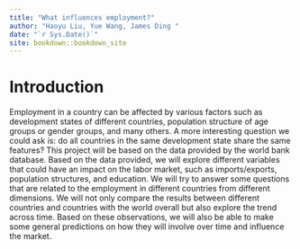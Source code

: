 ```yaml
--- 
title: "What influences employment?"
author: "Haoyu Liu, Yue Wang, James Ding "
date: "`r Sys.Date()`"
site: bookdown::bookdown_site
---
```


# Introduction
Employment in a country can be affected by various factors such as development states of different countries, population structure of age groups or gender groups, and many others. A more interesting question we could ask is: do all countries in the same development state share the same features? This project will be based on the data provided by the world bank database. Based on the data provided, we will explore different variables that could have an impact on the labor market, such as imports/exports, population structures, and education. We will try to answer some questions that are related to the employment in different countries from different dimensions. We will not only compare the results between different countries and countries with the world overall but also explore the trend across time. Based on these observations, we will also be able to make some general predictions on how they will involve over time and influence the market. 

